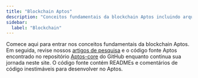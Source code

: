 ```yaml
---
title: "Blockchain Aptos"
description: "Conceitos fundamentais da blockchain Aptos incluindo arquitetura, consenso e mecanismos fundamentais"
sidebar:
  label: "Blockchain"
---
```



Comece aqui para entrar nos conceitos fundamentais da blockchain Aptos. Em seguida, revise nossos [artigos de pesquisa](https://aptoslabs.com/research) e o código fonte Aptos encontrado no repositório [Aptos-core](https://github.com/aptos-labs/aptos-core) do GitHub enquanto continua sua jornada neste site. O código fonte contém READMEs e comentários de código inestimáveis para desenvolver no Aptos.

<CardGrid>
  <LinkCard href="/network/blockchain/aptos-white-paper" title="White Paper Aptos" description="Explore o white paper fundador do Aptos." />

  <LinkCard href="/network/blockchain/blockchain-deep-dive" title="Mergulho Profundo na Blockchain Aptos" description="Mergulhe fundo na mecânica e arquitetura da blockchain Aptos." />

  <LinkCard href="/network/blockchain/move" title="Move - Uma Linguagem e Runtime Web3" description="Aprenda sobre Move, a linguagem de contratos inteligentes projetada para segurança e verificação formal." />

  <LinkCard href="/network/blockchain/accounts" title="Contas" description="Aprenda como contas funcionam na blockchain Aptos." />

  <LinkCard href="/network/blockchain/resources" title="Recursos" description="Descubra como recursos armazenam dados para contratos inteligentes on-chain." />

  <LinkCard href="/network/blockchain/events" title="Eventos" description="Aprenda como eventos são gerados e usados no Aptos." />

  <LinkCard href="/network/blockchain/txns-states" title="Transações e Estados" description="Explore a relação entre transações e mudanças de estado." />

  <LinkCard href="/network/blockchain/gas-txn-fee" title="Gás e Taxas de Transação" description="Entenda o modelo de gás e como taxas de transação são calculadas." />

  <LinkCard href="/network/blockchain/base-gas" title="Computando Gás de Transação" description="Aprenda como custos de gás são computados para transações." />

  <LinkCard href="/network/blockchain/blocks" title="Blocos" description="Descubra como Aptos agrupa transações em blocos." />

  <LinkCard href="/network/blockchain/staking" title="Staking" description="Aprenda sobre o mecanismo de staking e seus benefícios." />

  <LinkCard href="/network/blockchain/governance" title="Governança" description="Entenda como governança é tratada na blockchain Aptos." />
</CardGrid>
